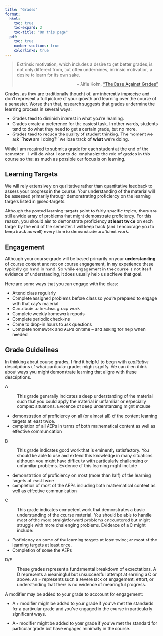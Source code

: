 ```yaml
---
title: "Grades"
format:
  html: 
    toc: true
    toc-expand: 2
    toc-title: "On this page"
  pdf:
    toc: true
    number-sections: true
    colorlinks: true
---
```


> Extrinsic motivation, which includes a desire to get better grades, is not only different from, but often undermines, intrinsic motivation, a desire to learn for its own sake.
>
> ::: {style="text-align: right"}
> -- Alfie Kohn, ["The Case Against Grades"](https://www.alfiekohn.org/article/case-grades/)
> :::

Grades, as they are traditionally thought of, are inherently imprecise and don't represent a full picture of your growth and learning over the course of a semester. Worse than that, research suggests that grades undermine the learning process in several ways:

-   Grades tend to diminish interest in what you're learning.
-   Grades create a preference for the easiest task. In other words, students tend to do what they need to get a certain grade, but no more.
-   Grades tend to reduce the quality of student thinking. The moment we ask \`\`**how** am I doing?'' we lose track of **what** we're doing.

While I am required to submit a grade for each student at the end of the semester -- I will do what I can to de-emphasize the role of grades in this course so that as much as possible our focus is on learning.

## Learning Targets

We will rely extensively on qualitative rather than quantitative feedback to assess your progress in the course. Your understanding of the material will be assessed primarily through demonstrating proficiency on the learning targets listed in @sec-targets.

Although the posted learning targets point to fairly specific topics, there are still a wide array of problems that might demonstrate proficiency. For this reason, you should aim to demonstrate proficiency **at least twice** on each target by the end of the semester. I will keep track (and I encourage you to keep track as well) every time to demonstrate proficient work.

## Engagement

Although your course grade will be based primarily on your **understanding** of course content and not on course engagement, in my experience these typically go hand in hand. So while engagement in the course is not itself evidence of understanding, it does usually help us achieve that goal.

Here are some ways that you can engage with the class:

-   Attend class regularly
-   Complete assigned problems before class so you're prepared to engage with that day's material
-   Contribute to in-class group work
-   Complete weekly homework reports
-   Complete periodic check-ins
-   Come to drop-in hours to ask questions
-   Complete homework and AEPs on time -- and asking for help when needed

## Grade Guidelines

In thinking about course grades, I find it helpful to begin with *qualitative* descriptions of what particular grades might signify. We can then think about ways you might demonstrate learning that aligns with these descriptions.

::: callout

A

:   This grade generally indicates a deep understanding of the material such that you could apply the material in unfamiliar or especially complex situations. Evidence of deep understanding might include

-   demonstration of proficiency on all (or almost all) of the content learning targets at least twice.
-   completion of all AEPs in terms of both mathematical content as well as effective communication

:::

::: callout

B

:   This grade indicates good work that is eminently satisfactory. You should be able to use and extend this knowledge in many situations although you might have difficulty with particularly challenging or unfamiliar problems. Evidence of this learning might include

-   demonstration of proficiency on most (more than half) of the learning targets at least twice
-   completion of most of the AEPs including both mathematical content as well as effective communication
:::

::: callout

C

:   This grade indicates competent work that demonstrates a basic understanding of the course material. You should be able to handle most of the more straightforward problems encountered but might struggle with more challenging problems. Evidence of a C might include:

-   Proficiency on some of the learning targets at least twice; or most of the learning targets at least once.
-   Completion of some the AEPs
:::

::: callout

D/F

:   These grades represent a fundamental breakdown of expectations. A D represents a meaningful but unsuccessful attempt at earning a C or above. An F represents such a severe lack of engagement, effort, or understanding that there is no evidence of meaningful progress.
:::

A modifier may be added to your grade to acccount for engagement:

-   A + modifier might be added to your grade if you've met the standards for a particular grade and you've engaged in the course in particularly significant ways.

-   A - modifier might be added to your grade if you've met the standard for particular grade but have engaged minimally in the course.

